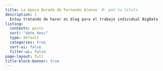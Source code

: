 ```yaml
---
title: La época Dorada de Fernando Alonso  #- pon tu título
description: |
  Estoy tratando de hacer mi blog para el trabajo individual BigData  
listing:
  contents: posts
  sort: "date desc"
  type: default
  categories: true
  sort-ui: false
  filter-ui: false
page-layout: full
title-block-banner: true
---
```

